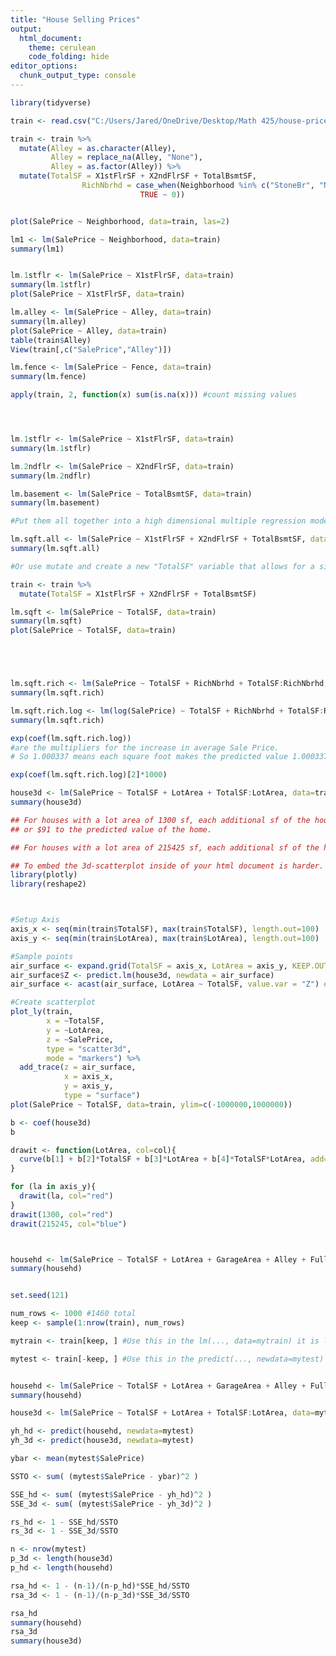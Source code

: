 ---
title: "House Selling Prices"
output: 
  html_document:
    theme: cerulean
    code_folding: hide
editor_options: 
  chunk_output_type: console
---


```{r}
library(tidyverse)

train <- read.csv("C:/Users/Jared/OneDrive/Desktop/Math 425/house-prices-advanced-regression-techniques-1/train.csv", stringsAsFactors = TRUE)

train <- train %>%
  mutate(Alley = as.character(Alley),
         Alley = replace_na(Alley, "None"),
         Alley = as.factor(Alley)) %>%
  mutate(TotalSF = X1stFlrSF + X2ndFlrSF + TotalBsmtSF,
                RichNbrhd = case_when(Neighborhood %in% c("StoneBr", "NridgHt", "NoRidge") ~ 1,
                             TRUE ~ 0))


plot(SalePrice ~ Neighborhood, data=train, las=2)

lm1 <- lm(SalePrice ~ Neighborhood, data=train)
summary(lm1)


lm.1stflr <- lm(SalePrice ~ X1stFlrSF, data=train)
summary(lm.1stflr)
plot(SalePrice ~ X1stFlrSF, data=train)

lm.alley <- lm(SalePrice ~ Alley, data=train)
summary(lm.alley)
plot(SalePrice ~ Alley, data=train)
table(train$Alley)
View(train[,c("SalePrice","Alley")])

lm.fence <- lm(SalePrice ~ Fence, data=train)
summary(lm.fence)

apply(train, 2, function(x) sum(is.na(x))) #count missing values




lm.1stflr <- lm(SalePrice ~ X1stFlrSF, data=train)
summary(lm.1stflr)

lm.2ndflr <- lm(SalePrice ~ X2ndFlrSF, data=train)
summary(lm.2ndflr)

lm.basement <- lm(SalePrice ~ TotalBsmtSF, data=train)
summary(lm.basement)

#Put them all together into a high dimensional multiple regression model

lm.sqft.all <- lm(SalePrice ~ X1stFlrSF + X2ndFlrSF + TotalBsmtSF, data=train)
summary(lm.sqft.all)

#Or use mutate and create a new "TotalSF" variable that allows for a simple linear regression model that is just as powerful, but far easier to graph and interpret.

train <- train %>%
  mutate(TotalSF = X1stFlrSF + X2ndFlrSF + TotalBsmtSF)

lm.sqft <- lm(SalePrice ~ TotalSF, data=train)
summary(lm.sqft)
plot(SalePrice ~ TotalSF, data=train)





lm.sqft.rich <- lm(SalePrice ~ TotalSF + RichNbrhd + TotalSF:RichNbrhd, data=train)
summary(lm.sqft.rich)

lm.sqft.rich.log <- lm(log(SalePrice) ~ TotalSF + RichNbrhd + TotalSF:RichNbrhd, data=train)
summary(lm.sqft.rich)

exp(coef(lm.sqft.rich.log))
#are the multipliers for the increase in average Sale Price.
# So 1.000337 means each square foot makes the predicted value 1.000337 times as large. Or, 1,000 square feet of addition makes the home 40% greater in value.

exp(coef(lm.sqft.rich.log)[2]*1000)
```

```{r}
house3d <- lm(SalePrice ~ TotalSF + LotArea + TotalSF:LotArea, data=train)
summary(house3d)

## For houses with a lot area of 1300 sf, each additional sf of the house (TotalSF) adds b[2]+b[4]*1300
## or $91 to the predicted value of the home.

## For houses with a lot area of 215425 sf, each additional sf of the house (TotalSF) drops the predicted value by $181.74, b[2]+b[4]*215425

## To embed the 3d-scatterplot inside of your html document is harder.
library(plotly)
library(reshape2)



#Setup Axis
axis_x <- seq(min(train$TotalSF), max(train$TotalSF), length.out=100)
axis_y <- seq(min(train$LotArea), max(train$LotArea), length.out=100)

#Sample points
air_surface <- expand.grid(TotalSF = axis_x, LotArea = axis_y, KEEP.OUT.ATTRS=F)
air_surface$Z <- predict.lm(house3d, newdata = air_surface)
air_surface <- acast(air_surface, LotArea ~ TotalSF, value.var = "Z") #y ~ x

#Create scatterplot
plot_ly(train, 
        x = ~TotalSF, 
        y = ~LotArea, 
        z = ~SalePrice,
        type = "scatter3d", 
        mode = "markers") %>%
  add_trace(z = air_surface,
            x = axis_x,
            y = axis_y,
            type = "surface")
plot(SalePrice ~ TotalSF, data=train, ylim=c(-1000000,1000000))

b <- coef(house3d)
b

drawit <- function(LotArea, col=col){
  curve(b[1] + b[2]*TotalSF + b[3]*LotArea + b[4]*TotalSF*LotArea, add=TRUE, col=col, xname="TotalSF")
}

for (la in axis_y){
  drawit(la, col="red")
}
drawit(1300, col="red")
drawit(215245, col="blue")



househd <- lm(SalePrice ~ TotalSF + LotArea + GarageArea + Alley + FullBath + ScreenPorch, data=train)
summary(househd)



```



```{r}
set.seed(121)

num_rows <- 1000 #1460 total
keep <- sample(1:nrow(train), num_rows)

mytrain <- train[keep, ] #Use this in the lm(..., data=mytrain) it is like "rbdata"

mytest <- train[-keep, ] #Use this in the predict(..., newdata=mytest) it is like "rbdata2"


househd <- lm(SalePrice ~ TotalSF + LotArea + GarageArea + Alley + FullBath + ScreenPorch, data=mytrain)
summary(househd)

house3d <- lm(SalePrice ~ TotalSF + LotArea + TotalSF:LotArea, data=mytrain)

yh_hd <- predict(househd, newdata=mytest)
yh_3d <- predict(house3d, newdata=mytest)

ybar <- mean(mytest$SalePrice)

SSTO <- sum( (mytest$SalePrice - ybar)^2 )

SSE_hd <- sum( (mytest$SalePrice - yh_hd)^2 )
SSE_3d <- sum( (mytest$SalePrice - yh_3d)^2 ) 

rs_hd <- 1 - SSE_hd/SSTO
rs_3d <- 1 - SSE_3d/SSTO

n <- nrow(mytest)
p_3d <- length(house3d)
p_hd <- length(househd)

rsa_hd <- 1 - (n-1)/(n-p_hd)*SSE_hd/SSTO
rsa_3d <- 1 - (n-1)/(n-p_3d)*SSE_3d/SSTO

rsa_hd
summary(househd)
rsa_3d
summary(house3d)

```
